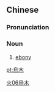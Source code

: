 {{also|乌木}}
==Chinese==
{{zh-forms|s=乌木}}

===Pronunciation===
{{zh-pron
|m=wūmù
|c=wu1 muk6
|mn=o͘-ba̍k
|cat=n
}}

===Noun===
{{zh-noun}}

# {{lb|zh|botany}} [[ebony]]

[[Category:zh:Trees|火06烏木]]

[[pt:烏木]]